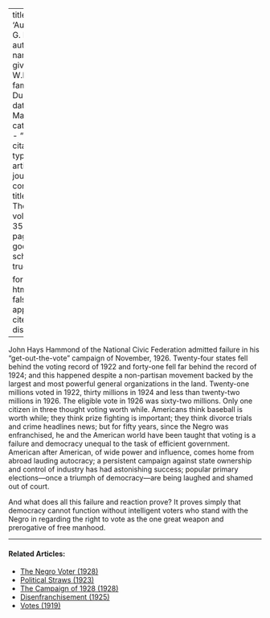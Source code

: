 
---
title: 'Augustus G. Dill'
author:
  - name:
      given: W.E.B.
      family: Du Bois
date: Mar. 1928
categories: 
  - ""
citation: 
  type: article-journal
  container-title: The Crisis
  volume: 35
  issue: 3
  page: 98
google-scholar: true

format:
  html:
    toc: false
    appendix-cite-as: display
---


John Hays Hammond of the National Civic Federation admitted failure in his "get-out-the-vote" campaign of November, 1926. Twenty-four states fell behind the voting record of 1922 and forty-one fell far behind the record of 1924; and this happened despite a non-partisan movement backed by the largest and most powerful general organizations in the land. Twenty-one millions voted in 1922, thirty millions in 1924 and less than twenty-two millions in 1926. The eligible vote in 1926 was sixty-two millions. Only one citizen in three thought voting worth while. Americans think baseball is worth while; they think prize fighting is important; they think divorce trials and crime headlines news; but for fifty years, since the Negro was enfranchised, he and the American world have been taught that voting is a failure and democracy unequal to the task of efficient government. American after American, of wide power and influence, comes home from abroad lauding autocracy; a persistent campaign against state ownership and control of industry has had astonishing success; popular primary elections—once a triumph of democracy—are being laughed and shamed out of court.

And what does all this failure and reaction prove? It proves simply that democracy cannot function without intelligent voters who stand with the Negro in regarding the right to vote as the one great weapon and prerogative of free manhood.

<!-- Similar articles start here -->

<hr>
#### Related Articles:

* [The Negro Voter (1928)](/Volumes/35/08/negro_voter.html)
* [Political Straws (1923)](/Volumes/26/03/political_straws.html)
* [The Campaign of 1928 (1928)](/Volumes/35/12/campaign_of_1928.html)
* [Disenfranchisement (1925)](/Volumes/30/02/disenfranchisement.html)
* [Votes (1919)](/Volumes/19/02/votes.html)

<!-- Similar articles end here -->